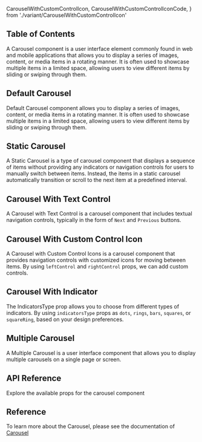   CarouselWithCustomControlIcon,
  CarouselWithCustomControlIconCode,
} from './variant/CarouselWithCustomControlIcon'



## Table of Contents

A Carousel component is a user interface element commonly found in web and mobile applications that allows you to display a series of images, content, or media items in a rotating manner. It is often used to showcase multiple items in a limited space, allowing users to view different items by sliding or swiping through them.

## Default Carousel

Default Carousel component allows you to display a series of images, content, or media items in a rotating manner. It is often used to showcase multiple items in a limited space, allowing users to view different items by sliding or swiping through them.

<CodePreview github="Carousel" code={DefaultCarouselCode}>
  <DefaultCarousel />
</CodePreview>

## Static Carousel

A Static Carousel is a type of carousel component that displays a sequence of items without providing any indicators or navigation controls for users to manually switch between items. Instead, the items in a static carousel automatically transition or scroll to the next item at a predefined interval.

<CodePreview github="Carousel" code={StaticCarouselCode}>
  <StaticCarousel />
</CodePreview>

## Carousel With Text Control

A Carousel with Text Control is a carousel component that includes textual navigation controls, typically in the form of `Next` and `Previous` buttons.

<CodePreview github="Carousel" code={CarouselWithTextControlCode}>
  <CarouselWithTextControl />
</CodePreview>

## Carousel With Custom Control Icon

A Carousel with Custom Control Icons is a carousel component that provides navigation controls with customized icons for moving between items. By using `leftControl` and `rightControl` props, we can add custom controls.

<CodePreview github="Carousel" code={CarouselWithCustomControlIconCode}>
  <CarouselWithCustomControlIcon />
</CodePreview>

## Carousel With Indicator

The IndicatorsType prop allows you to choose from different types of indicators. By using `indicatorsType` props as `dots`, `rings`, `bars`, `squares`, or `squareRing`, based on your design preferences.

<CodePreview github="Carousel" code={CarouselWithIndicatorCode}>
  <CarouselWithIndicator />
</CodePreview>

## Multiple Carousel

A Multiple Carousel is a user interface component that allows you to display multiple carousels on a single page or screen.

<CodePreview github="Carousel" code={MultipleCarouselCode}>
  <MultipleCarousel />
</CodePreview>

## API Reference

Explore the available props for the carousel component

<ComponentApi data={carouselDataApi} />

## Reference

To learn more about the Carousel, please see the documentation of [Carousel](https://norserium.github.io/react-indiana-drag-scroll)
